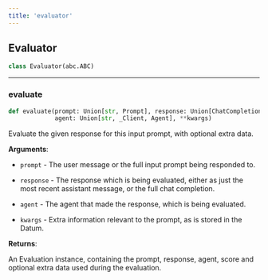 ```yaml
---
title: 'evaluator'
---
```


<a id="evaluator.Evaluator"></a>

## Evaluator

```python
class Evaluator(abc.ABC)
```

<a id="evaluator.Evaluator.evaluate"></a>

---

### evaluate

```python
def evaluate(prompt: Union[str, Prompt], response: Union[ChatCompletion, str],
             agent: Union[str, _Client, Agent], **kwargs)
```

Evaluate the given response for this input prompt, with optional extra data.

**Arguments**:

- `prompt` - The user message or the full input prompt being responded to.
  
- `response` - The response which is being evaluated, either as just the most
  recent assistant message, or the full chat completion.
  
- `agent` - The agent that made the response, which is being evaluated.
  
- `kwargs` - Extra information relevant to the prompt, as is stored in the Datum.
  

**Returns**:

  An Evaluation instance, containing the prompt, response, agent, score and
  optional extra data used during the evaluation.

<a id="evaluation"></a>
